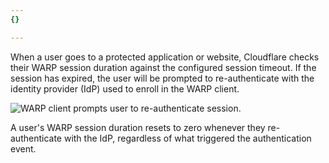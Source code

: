 ```yaml
---
{}

---
```


When a user goes to a protected application or website, Cloudflare checks their WARP session duration against the configured session timeout. If the session has expired, the user will be prompted to re-authenticate with the identity provider (IdP) used to enroll in the WARP client.

<div class="small-img">

![WARP client prompts user to re-authenticate session.](~/assets/images/cloudflare-one/connections/warp-reauthenticate-session.png)

</div>

A user's WARP session duration resets to zero whenever they re-authenticate with the IdP, regardless of what triggered the authentication event.
